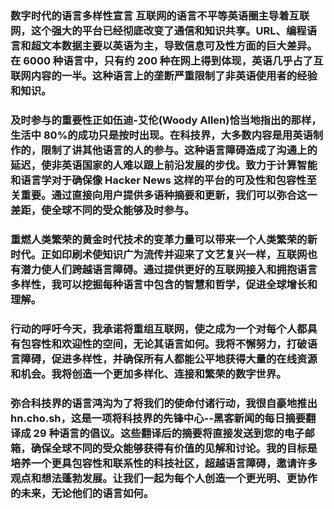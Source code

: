 
<Steps>

### 数字时代的语言多样性宣言 互联网的语言不平等英语圈主导着互联网，这个强大的平台已经彻底改变了通信和知识共享。URL、编程语言和超文本数据主要以英语为主，导致信息可及性方面的巨大差异。在 6000 种语言中，只有约 200 种在网上得到体现，英语几乎占了互联网内容的一半。这种语言上的垄断严重限制了非英语使用者的经验和知识。

### 及时参与的重要性正如伍迪-艾伦(Woody Allen)恰当地指出的那样，生活中 80%的成功只是按时出现。在科技界，大多数内容是用英语制作的，限制了讲其他语言的人的参与。这种语言障碍造成了沟通上的延迟，使非英语国家的人难以跟上前沿发展的步伐。致力于计算智能和语言学对于确保像 Hacker News 这样的平台的可及性和包容性至关重要。通过直接向用户提供多语种摘要和更新，我们可以弥合这一差距，使全球不同的受众能够及时参与。

### 重燃人类繁荣的黄金时代技术的变革力量可以带来一个人类繁荣的新时代。正如印刷术使知识广为流传并迎来了文艺复兴一样，互联网也有潜力使人们跨越语言障碍。通过提供更好的互联网接入和拥抱语言多样性，我可以挖掘每种语言中包含的智慧和哲学，促进全球增长和理解。

### 行动的呼吁今天，我承诺将重组互联网，使之成为一个对每个人都具有包容性和欢迎性的空间，无论其语言如何。我将不懈努力，打破语言障碍，促进多样性，并确保所有人都能公平地获得大量的在线资源和机会。我将创造一个更加多样化、连接和繁荣的数字世界。

### 弥合科技界的语言鸿沟为了将我们的使命付诸行动，我很自豪地推出 hn.cho.sh，这是一项将科技界的先锋中心--黑客新闻的每日摘要翻译成 29 种语言的倡议。这些翻译后的摘要将直接发送到您的电子邮箱，确保全球不同的受众能够获得有价值的见解和讨论。我的目标是培养一个更具包容性和联系性的科技社区，超越语言障碍，邀请许多观点和想法蓬勃发展。让我们一起为每个人创造一个更光明、更协作的未来，无论他们的语言如何。

</Steps>

